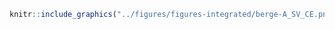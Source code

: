 <!-- #### Intégrité des berges - Artificielle - Semi-végétalisée - Complètement endommagée {-} -->


<!-- -------------------------------------------------- -->

```r
knitr::include_graphics("../figures/figures-integrated/berge-A_SV_CE.png")
```

<br>
